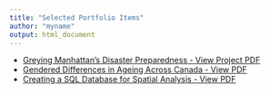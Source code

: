```yaml
---
title: "Selected Portfolio Items"
author: "myname"
output: html_document
---
```


- [Greying Manhattan's Disaster Preparedness - View Project PDF](Portfolio%20Items/gis_memo_myname.pdf)
- [Gendered Differences in Ageing Across Canada - View PDF](Portfolio%20Items/genderedAgeing_poster_myname.pdf)
- [Creating a SQL Database for Spatial Analysis - View PDF](Portfolio%20Items/db_communityAccessibility_myname.pdf)